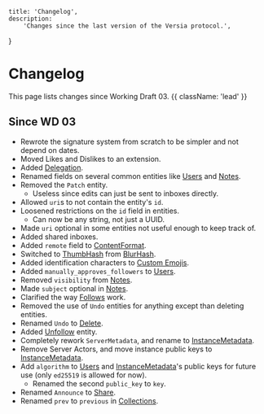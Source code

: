     title: 'Changelog',
    description:
        'Changes since the last version of the Versia protocol.',
}

# Changelog

This page lists changes since Working Draft 03. {{ className: 'lead' }}

## Since WD 03

- Rewrote the signature system from scratch to be simpler and not depend on dates.
- Moved Likes and Dislikes to an extension.
- Added [Delegation](/federation/delegation).
- Renamed fields on several common entities like [Users](/entities/user) and [Notes](/entities/note).
- Removed the `Patch` entity.
  - Useless since edits can just be sent to inboxes directly.
- Allowed `uri`s to not contain the entity's `id`.
- Loosened restrictions on the `id` field in entities.
  - Can now be any string, not just a UUID.
- Made `uri` optional in some entities not useful enough to keep track of.
- Added shared inboxes.
- Added `remote` field to [ContentFormat](/structures/content-format).
- Switched to [ThumbHash](https://evanw.github.io/thumbhash/) from [BlurHash](https://blurha.sh/).
- Added identification characters to [Custom Emojis](/structures/emoji).
- Added `manually_approves_followers` to [Users](/entities/user).
- Removed `visibility` from [Notes](/entities/note).
- Made `subject` optional in [Notes](/entities/note).
- Clarified the way [Follows](/entities/follow) work.
- Removed the use of `Undo` entities for anything except than deleting entities.
- Renamed `Undo` to [Delete](/entities/delete).
- Added [Unfollow](/entities/unfollow) entity.
- Completely rework `ServerMetadata`, and rename to [InstanceMetadata](/entities/instance-metadata).
- Remove Server Actors, and move instance public keys to [InstanceMetadata](/entities/instance-metadata).
- Add `algorithm` to [Users](/entities/user) and [InstanceMetadata](/entities/instance-metadata)'s public keys for future use (only `ed25519` is allowed for now).
  - Renamed the second `public_key` to `key`.
- Renamed `Announce` to [Share](/extensions/share).
- Renamed `prev` to `previous` in [Collections](/structures/collection).